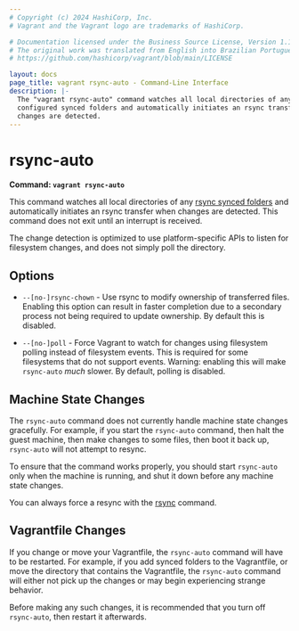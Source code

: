 ```yaml
---
# Copyright (c) 2024 HashiCorp, Inc.
# Vagrant and the Vagrant logo are trademarks of HashiCorp.

# Documentation licensed under the Business Source License, Version 1.1.
# The original work was translated from English into Brazilian Portuguese.
# https://github.com/hashicorp/vagrant/blob/main/LICENSE

layout: docs
page_title: vagrant rsync-auto - Command-Line Interface
description: |-
  The "vagrant rsync-auto" command watches all local directories of any rsync
  configured synced folders and automatically initiates an rsync transfer when
  changes are detected.
---
```


# rsync-auto

**Command: `vagrant rsync-auto`**

This command watches all local directories of any
[rsync synced folders](/vagrant/docs/synced-folders/rsync) and automatically
initiates an rsync transfer when changes are detected. This command does
not exit until an interrupt is received.

The change detection is optimized to use platform-specific APIs to listen
for filesystem changes, and does not simply poll the directory.

## Options

- `--[no-]rsync-chown` - Use rsync to modify ownership of transferred files. Enabling
  this option can result in faster completion due to a secondary process not being
  required to update ownership. By default this is disabled.

- `--[no-]poll` - Force Vagrant to watch for changes using filesystem
  polling instead of filesystem events. This is required for some filesystems
  that do not support events. Warning: enabling this will make `rsync-auto`
  _much_ slower. By default, polling is disabled.

## Machine State Changes

The `rsync-auto` command does not currently handle machine state changes
gracefully. For example, if you start the `rsync-auto` command, then
halt the guest machine, then make changes to some files, then boot it
back up, `rsync-auto` will not attempt to resync.

To ensure that the command works properly, you should start `rsync-auto`
only when the machine is running, and shut it down before any machine
state changes.

You can always force a resync with the [rsync](/vagrant/docs/cli/rsync) command.

## Vagrantfile Changes

If you change or move your Vagrantfile, the `rsync-auto` command will have
to be restarted. For example, if you add synced folders to the Vagrantfile,
or move the directory that contains the Vagrantfile, the `rsync-auto`
command will either not pick up the changes or may begin experiencing
strange behavior.

Before making any such changes, it is recommended that you turn off
`rsync-auto`, then restart it afterwards.
